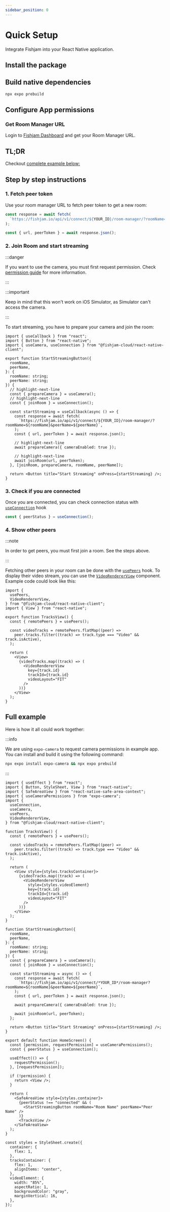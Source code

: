 ```yaml
---
sidebar_position: 0
---
```



# Quick Setup

Integrate Fishjam into your React Native application.

## Install the package

<InstallPackage />

## Build native dependencies

```bash
npx expo prebuild
```

## Configure App permissions

<ConfigurePermissions />

### Get Room Manager URL

Login to [Fishjam Dashboard](https://fishjam.io/app) and get your Room Manager URL.

## TL;DR

Checkout [complete example below:](#full-example)

## Step by step instructions

### 1. Fetch peer token

Use your room manager URL to fetch peer token to get a new room:

```ts
const response = await fetch(
  `https://fishjam.io/api/v1/connect/${YOUR_ID}/room-manager/?roomName=${roomName}&peerName=${peerName}`,
);

const { url, peerToken } = await response.json();
```

### 2. Join Room and start streaming

:::danger

If you want to use the camera, you must first request permission. Check
[permission guide](/react-native/installation#step-2-configure-app-permissions) for more information.

:::

:::important

Keep in mind that this won't work on iOS Simulator, as Simulator can't access the camera.

:::

To start streaming, you have to prepare your camera and join the room:

```tsx
import { useCallback } from "react";
import { Button } from "react-native";
import { useCamera, useConnection } from "@fishjam-cloud/react-native-client";

export function StartStreamingButton({
  roomName,
  peerName,
}: {
  roomName: string;
  peerName: string;
}) {
  // highlight-next-line
  const { prepareCamera } = useCamera();
  // highlight-next-line
  const { joinRoom } = useConnection();

  const startStreaming = useCallback(async () => {
    const response = await fetch(
      `https://fishjam.io/api/v1/connect/${YOUR_ID}/room-manager/?roomName=${roomName}&peerName=${peerName}`,
    );
    const { url, peerToken } = await response.json();

    // highlight-next-line
    await prepareCamera({ cameraEnabled: true });

    // highlight-next-line
    await joinRoom(url, peerToken);
  }, [joinRoom, prepareCamera, roomName, peerName]);

  return <Button title="Start Streaming" onPress={startStreaming} />;
}
```

### 3. Check if you are connected

Once you are connected, you can check connection status with [`useConnection`](/api/mobile/functions/useConnection) hook

```ts
const { peerStatus } = useConnection();
```

### 4. Show other peers

:::note

In order to get peers, you must first join a room. See the steps above.

:::

Fetching other peers in your room can be done with the [`usePeers`](/api/mobile/functions/usePeers) hook. To display their video stream, you can use the
[`VideoRendererView`](/api/mobile/functions/VideoRendererView) component. Example code could look like this:

```tsx
import {
  usePeers,
  VideoRendererView,
} from "@fishjam-cloud/react-native-client";
import { View } from "react-native";

export function TracksView() {
  const { remotePeers } = usePeers();

  const videoTracks = remotePeers.flatMap((peer) =>
    peer.tracks.filter((track) => track.type === "Video" && track.isActive),
  );

  return (
    <View>
      {videoTracks.map((track) => (
        <VideoRendererView
          key={track.id}
          trackId={track.id}
          videoLayout="FIT"
        />
      ))}
    </View>
  );
}
```

## Full example

Here is how it all could work together:

:::info

We are using `expo-camera` to request camera permissions in example app. You can install and build it using the
following command:

```bash
npx expo install expo-camera && npx expo prebuild
```

:::

```tsx
import { useEffect } from "react";
import { Button, StyleSheet, View } from "react-native";
import { SafeAreaView } from "react-native-safe-area-context";
import { useCameraPermissions } from "expo-camera";
import {
  useConnection,
  useCamera,
  usePeers,
  VideoRendererView,
} from "@fishjam-cloud/react-native-client";

function TracksView() {
  const { remotePeers } = usePeers();

  const videoTracks = remotePeers.flatMap((peer) =>
    peer.tracks.filter((track) => track.type === "Video" && track.isActive),
  );

  return (
    <View style={styles.tracksContainer}>
      {videoTracks.map((track) => (
        <VideoRendererView
          style={styles.videoElement}
          key={track.id}
          trackId={track.id}
          videoLayout="FIT"
        />
      ))}
    </View>
  );
}

function StartStreamingButton({
  roomName,
  peerName,
}: {
  roomName: string;
  peerName: string;
}) {
  const { prepareCamera } = useCamera();
  const { joinRoom } = useConnection();

  const startStreaming = async () => {
    const response = await fetch(
      `https://fishjam.io/api/v1/connect/*YOUR_ID*/room-manager?roomName=${roomName}&peerName=${peerName}`,
    );
    const { url, peerToken } = await response.json();

    await prepareCamera({ cameraEnabled: true });

    await joinRoom(url, peerToken);
  };

  return <Button title="Start Streaming" onPress={startStreaming} />;
}

export default function HomeScreen() {
  const [permission, requestPermission] = useCameraPermissions();
  const { peerStatus } = useConnection();

  useEffect(() => {
    requestPermission();
  }, [requestPermission]);

  if (!permission) {
    return <View />;
  }

  return (
    <SafeAreaView style={styles.container}>
      {peerStatus !== "connected" && (
        <StartStreamingButton roomName="Room Name" peerName="Peer Name" />
      )}
      <TracksView />
    </SafeAreaView>
  );
}

const styles = StyleSheet.create({
  container: {
    flex: 1,
  },
  tracksContainer: {
    flex: 1,
    alignItems: "center",
  },
  videoElement: {
    width: "85%",
    aspectRatio: 1,
    backgroundColor: "gray",
    marginVertical: 16,
  },
});
```

